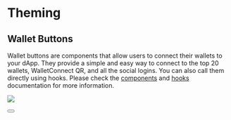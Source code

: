
# Theming

<Theming />

## Wallet Buttons

Wallet buttons are components that allow users to connect their wallets to your dApp. They provide a simple and easy way to connect to the top 20 wallets, WalletConnect QR, and all the social logins.
You can also call them directly using hooks. Please check the [components](/appkit/react/core/components#walletButtons) and [hooks](/appkit/react/core/hooks#useappkitwallet) documentation for more information.

<img src="/assets/walletButtons.jpg" />
<br /><br />
<Button name="Try Wallet Buttons" url="https://appkit-lab.reown.com/library/wagmi-wallet-button/" />